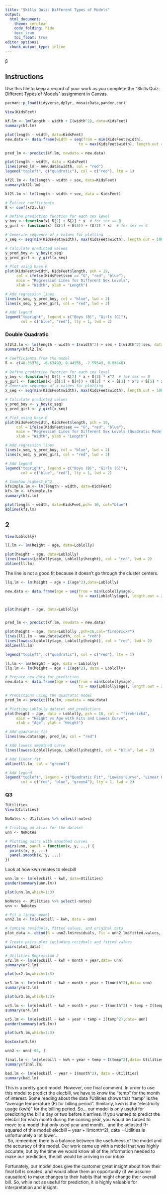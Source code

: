 ```yaml
---
title: "Skills Quiz: Different Types of Models"
output: 
  html_document:
    theme: cerulean
    code_folding: hide
    toc: true
    toc_float: true
editor_options: 
  chunk_output_type: inline
---
```


β

## Instructions

Use this file to keep a record of your work as you complete the "Skills Quiz: Different Types of Models" assignment in Canvas.


```r
pacman::p_load(tidyverse,dplyr, mosaicData,pander,car)
```



```r
View(KidsFeet)
```

```r
kf.lm <- lm(length ~ width + I(width^2), data=KidsFeet)
summary(kf.lm)
```

```r

plot(length ~ width, data=KidsFeet)
new.data <- data.frame(width = seq(from = min(KidsFeet$width),
                                 to = max(KidsFeet$width), length.out = 200))

pred_lm <- predict(kf.lm, newdata = new.data)

plot(length ~ width, data = KidsFeet)
lines(pred_lm ~ new.data$width, col = "red")
legend("topleft", c("quadratic"), col = c("red"), lty = 1)

```


```r
kf2l.lm <- lm(length ~ width + sex, data=KidsFeet)
summary(kf2l.lm)
```
```r
kf2l.lm <- lm(length ~ width + sex, data = KidsFeet)

# Extract coefficients
ß <- coef(kf2l.lm)

# Define prediction function for each sex level
y_boy <- function(x) ß[1] + ß[2] * x  # for sex == B
y_girl <- function(x) (ß[1] + ß[3]) + (ß[2] * x)  # for sex == G

# Generate sequence of x values for plotting
x_seq <- seq(min(KidsFeet$width), max(KidsFeet$width), length.out = 100)

# Calculate predicted values
y_pred_boy <- y_boy(x_seq)
y_pred_girl <- y_girl(x_seq)

# Plot using base R
plot(KidsFeet$width, KidsFeet$length, pch = 19, 
     col = ifelse(KidsFeet$sex == "G", "red", "blue"),
     main = "Regression Lines for Different Sex Levels",
     xlab = "Width", ylab = "Length")

# Add regression lines
lines(x_seq, y_pred_boy, col = "blue", lwd = 2)
lines(x_seq, y_pred_girl, col = "red", lwd = 2)

# Add legend
legend("topright", legend = c("Boys (B)", "Girls (G)"),
       col = c("blue", "red"), lty = 1, lwd = 2)

```

### Double Quadratic

```r
kf2l2.lm <- lm(length ~ width + I(width^2) + sex + I(width^2):sex, data = KidsFeet)
summary(kf2l2.lm)

```
```r
# Coefficients from the model
ß <- c(48.36370, -6.63499, 0.44556, -2.59549, 0.03040)

# Define prediction function for each sex level
y_boy <- function(x) ß[1] + ß[2] * x + ß[3] * x^2  # for sex == B
y_girl <- function(x) (ß[1] + ß[4]) + (ß[2] * x + ß[3] * x^2 + ß[5] * x^2)  # for sex == G
# Generate sequence of x values for plotting
x_seq <- seq(min(KidsFeet$width), max(KidsFeet$width), length.out = 100)

# Calculate predicted values
y_pred_boy <- y_boy(x_seq)
y_pred_girl <- y_girl(x_seq)

# Plot using base R
plot(KidsFeet$width, KidsFeet$length, pch = 19, 
     col = ifelse(KidsFeet$sex == "G", "red", "blue"),
     main = "Regression Lines for Different Sex Levels (Quadratic Model)",
     xlab = "Width", ylab = "Length")

# Add regression lines
lines(x_seq, y_pred_boy, col = "blue", lwd = 2)
lines(x_seq, y_pred_girl, col = "red", lwd = 2)

# Add legend
legend("topright", legend = c("Boys (B)", "Girls (G)"),
       col = c("blue", "red"), lty = 1, lwd = 2)

```


```r
# Somehow highest R^2
kfsimple.lm <- lm(length ~ width, data=KidsFeet)
kfs.lm <- kfsimple.lm
summary(kfs.lm)
```
```r
plot(length ~ width, data=KidsFeet,pch= 16, col="blue")
abline(kfs.lm)
```

## 2

```r
View(Loblolly)
```

```r
ll.lm <- lm(height ~ age, data=Loblolly)

plot(height ~ age, data=Loblolly)
lines(lowess(Loblolly$age, Loblolly$height), col = "red", lwd = 2)
abline(ll.lm)

```

The line is not a good fit because it doesn't go through the cluster centers.


```r
llq.lm <- lm(height ~ age + I(age^2),data=Loblolly)

new.data <- data.frame(age = seq(from = min(Loblolly$age),
                                 to = max(Loblolly$age), length.out = 200))


plot(height ~ age, data=Loblolly)


pred_lm <- predict(kf.lm, newdata = new.data)

plot(height ~ age, data=Loblolly ,pch=16,col="firebrick4")
lines(ll1.lm ~ new.data$width, col = "red")
lines(lowess(Loblolly$age, Loblolly$height), col = "red", lwd = 2)
abline(ll.lm)

legend("topleft", c("quadratic"), col = c("red"), lty = 1)

```

```r
ll.lm <- lm(height ~ age, data = Loblolly)
llq.lm <- lm(height ~ age + I(age^2), data = Loblolly)

# Prepare new data for prediction
new.data <- data.frame(age = seq(from = min(Loblolly$age),
                                 to = max(Loblolly$age), length.out = 200))

# Predictions using the quadratic model
pred_lm <- predict(llq.lm, newdata = new.data)

# Plotting Loblolly dataset and predictions
plot(height ~ age, data = Loblolly, pch = 16, col = "firebrick4",
     main = "Height vs Age with Fits and Lowess Curve",
     xlab = "Age", ylab = "Height")

# Add quadratic fit
lines(new.data$age, pred_lm, col = "red")

# Add lowess smoothed curve
lines(lowess(Loblolly$age, Loblolly$height), col = "blue", lwd = 2)

# Add linear fit
abline(ll.lm, col = "green4")

# Add legend
legend("topleft", legend = c("Quadratic Fit", "Lowess Curve", "Linear Fit"),
       col = c("red", "blue", "green4"), lty = 1, lwd = 2)
```

### Q3

```r
?Utilities
View(Utilities)
```

```r
NoNotes <- Utilities %>% select(-notes)

# Creating an alias for the dataset
unn <- NoNotes

# Plotting pairs with smoothed curves
pairs(unn, panel = function(x, y, ...) {
  points(x, y, ...)
  panel.smooth(x, y, ...)
})
```

Look at how kwh relates to elecbill

```r
unn.lm <- lm(elecbill ~ kwh, data=Utilities)
pander(summary(unn.lm))
```

```r
plot(unn.lm,which=1:3)
```


```r
NoNotes <- Utilities %>% select(-notes)
unn <- NoNotes

# Fit a linear model
unn2.lm <- lm(elecbill ~ kwh, data = unn)

# Combine residuals, fitted values, and original data
plot_data <- cbind(R = unn2.lm$residuals, Fit = unn2.lm$fitted.values, unn)

# Create pairs plot including residuals and fitted values
pairs(plot_data)
```


```r
# Utilities Regression 2
ur2.lm <- lm(elecbill ~ kwh + month + year,data= unn)
summary(ur2.lm)
```

```r
plot(ur2.lm,which=1:3)
```

```r
ur3.lm <- lm(elecbill ~ kwh + month + year + I(month^2),data= unn)
summary(ur3.lm)
```
```r
plot(ur3.lm,which=1:3)
```

```r
ur4.lm <- lm(elecbill ~ kwh + month + year + I(month^2) + temp + I(temp^2),data= unn)
summary(ur4.lm)
```
```r
ur5.lm <- lm(elecbill ~ kwh + year + temp + I(temp^2),data= unn)
pander(summary(ur5.lm))
```
```r
plot(ur5.lm,which=1:3)
```

```r
boxCox(ur5.lm)
```

```r
unn2 <- unn[-95, ]

final.lm <- lm(elecbill ~ kwh + year + temp + I(temp^2),data= Utilities[-95,])
summary(final.lm)
```
```r
bad.lm <- lm(elecbill ~ year + I(month^2), data = Utilities)
summary(bad.lm)
```

This is a pretty good model. However, one final comment. In order to use this model to predict the elecbill, we have to know the "temp" for the month of interest. Some reading about the data ?Utilities shows that "temp" is the "average temperature (F) for billing period". Similarly, kwh is the "electricity usage (kwh)" for the billing period. So... our model is only useful for predicting the bill a day or two before it arrives. If you wanted to predict the elecbill for each month during the coming year, you would be forced to move to a model that only used year and month... and the adjusted R-squared of this model: elecbill ~ year + I(month^2), data = Utilities is unfortunately a lot lower...  
. So, remember, there is a balance between the usefulness of the model and the accuracy of the model. Our work came up with a model that was highly accurate, but by the time we would know all of the information needed to make our prediction, the bill would be arriving in our inbox.

Fortunately, our model does give the customer great insight about how their final bill is created, and would allow them an opportunity (if we assume causation) to make changes to their habits that might change their overall bill. So, while not as useful for prediction, it is highly valuable for interpretation and insight.
